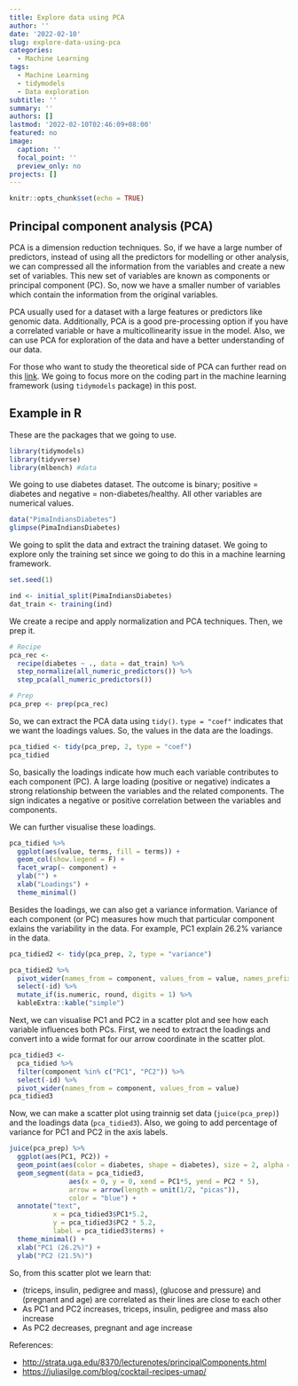 ```yaml
---
title: Explore data using PCA
author: ''
date: '2022-02-10'
slug: explore-data-using-pca
categories:
  - Machine Learning
tags:
  - Machine Learning
  - tidymodels
  - Data exploration
subtitle: ''
summary: ''
authors: []
lastmod: '2022-02-10T02:46:09+08:00'
featured: no
image:
  caption: ''
  focal_point: ''
  preview_only: no
projects: []
---
```


```r
knitr::opts_chunk$set(echo = TRUE)
```

## Principal component analysis (PCA)

PCA is a dimension reduction techniques. So, if we have a large number of predictors, instead of using all the predictors for modelling or other analysis, we can compressed all the information from the variables and create a new set of variables. This new set of variables are known as components or principal component (PC). So, now we have a smaller number of variables which contain the information from the original variables. 

PCA usually used for a dataset with a large features or predictors like genomic data. Additionally, PCA is a good pre-processing option if you have a correlated variable or have a multicollinearity issue in the model. Also,  we can use PCA for exploration of the data and have a better understanding of our data. 

For those who want to study the theoretical side of PCA can further read on this [link](http://strata.uga.edu/8370/lecturenotes/principalComponents.html). We going to focus more on the coding part in the machine learning framework (using `tidymodels` package) in this post.

## Example in R

These are the packages that we going to use.

```r
library(tidymodels)
library(tidyverse)
library(mlbench) #data
```

We going to use diabetes dataset. The outcome is binary; positive = diabetes and negative = non-diabetes/healthy. All other variables are numerical values.

```r
data("PimaIndiansDiabetes")
glimpse(PimaIndiansDiabetes)
```

We going to split the data and extract the training dataset. We going to explore only the training set since we going to do this in a machine learning framework.

```r
set.seed(1)

ind <- initial_split(PimaIndiansDiabetes)
dat_train <- training(ind)
```

We create a recipe and apply normalization and PCA techniques. Then, we prep it.

```r
# Recipe
pca_rec <- 
  recipe(diabetes ~ ., data = dat_train) %>% 
  step_normalize(all_numeric_predictors()) %>% 
  step_pca(all_numeric_predictors())

# Prep
pca_prep <- prep(pca_rec)
```

So, we can extract the PCA data using `tidy()`. `type = "coef"` indicates that we want the loadings values. So, the values in the data are the loadings. 

```r
pca_tidied <- tidy(pca_prep, 2, type = "coef")
pca_tidied
```

So, basically the loadings indicate how much each variable contributes to each component (PC). A large loading (positive or negative) indicates a strong relationship between the variables and the related components. The sign indicates a negative or positive correlation between the variables and components.

We can further visualise these loadings.

```r
pca_tidied %>% 
  ggplot(aes(value, terms, fill = terms)) +
  geom_col(show.legend = F) +
  facet_wrap(~ component) +
  ylab("") +
  xlab("Loadings") + 
  theme_minimal()
```

Besides the loadings, we can also get a variance information. Variance of each component (or PC) measures how much that particular component exlains the variability in the data. For example, PC1 explain 26.2% variance in the data.  

```r
pca_tidied2 <- tidy(pca_prep, 2, type = "variance")

pca_tidied2 %>% 
  pivot_wider(names_from = component, values_from = value, names_prefix = "PC") %>% 
  select(-id) %>% 
  mutate_if(is.numeric, round, digits = 1) %>% 
  kableExtra::kable("simple")
```

Next, we can visualise PC1 and PC2 in a scatter plot and see how each variable influences both PCs. First, we need to extract the loadings and convert into a wide format for our arrow coordinate in the scatter plot.

```r
pca_tidied3 <- 
  pca_tidied %>% 
  filter(component %in% c("PC1", "PC2")) %>% 
  select(-id) %>% 
  pivot_wider(names_from = component, values_from = value)
pca_tidied3
```

Now, we can make a scatter plot using trainnig set data (`juice(pca_prep)`) and the loadings data (`pca_tidied3`). Also, we going to add percentage of variance for PC1 and PC2 in the axis labels.

```r
juice(pca_prep) %>% 
  ggplot(aes(PC1, PC2)) +
  geom_point(aes(color = diabetes, shape = diabetes), size = 2, alpha = 0.6) +
  geom_segment(data = pca_tidied3, 
               aes(x = 0, y = 0, xend = PC1*5, yend = PC2 * 5), 
               arrow = arrow(length = unit(1/2, "picas")),
               color = "blue") +
  annotate("text", 
           x = pca_tidied3$PC1*5.2, 
           y = pca_tidied3$PC2 * 5.2, 
           label = pca_tidied3$terms) +
  theme_minimal() +
  xlab("PC1 (26.2%)") +
  ylab("PC2 (21.5%)") 
```

So, from this scatter plot we learn that:

- (triceps, insulin, pedigree and mass), (glucose and pressure) and (pregnant and age) are correlated as their lines are close to each other\
- As PC1 and PC2 increases, triceps, insulin, pedigree and mass also increase
- As PC2 decreases, pregnant and age increase

References:

- <http://strata.uga.edu/8370/lecturenotes/principalComponents.html>\
- <https://juliasilge.com/blog/cocktail-recipes-umap/>

